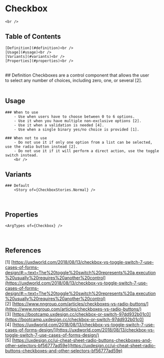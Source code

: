 

# Checkbox
    <br />
## Table of Contents
    [Definition](#definition)<br />
    [Usage](#usage)<br />
    [Variants](#variants)<br />
    [Properties](#properties)<br />

<Meta title="Components/Checkbox/Doc" />
    <br />
## Definition
    Checkboxes are a control component that allows the user to select any number of choices, including zero, one, or several [2].<br />
    <br />

## Usage
    ### When to use
        - Use when users have to choose between 0 to 6 options.
        - Use it when you have multiple non-exclusive options [2].
        - Use it when a validation is needed [4].
        - Use when a single binary yes/no choice is provided [1].

    ### When not to use
        - Do not use it if only one option from a list can be selected, use the radio button instead [2].
        - Do not use it if it will perform a direct action, use the toggle switch instead.
        <br />

## Variants
    ### Default
        <Story of={CheckboxStories.Normal} />
<br />

## Properties
    <ArgTypes of={Checkbox} />
<br />

## References
[1] [https://uxdworld.com/2018/08/13/checkbox-vs-toggle-switch-7-use-cases-of-forms-design/#:~:text=The%20toggle%20switch%20represents%20a,execution%20usually%20requires%20another%20control](https://uxdworld.com/2018/08/13/checkbox-vs-toggle-switch-7-use-cases-of-forms-design/#:~:text=The%20toggle%20switch%20represents%20a,execution%20usually%20requires%20another%20control)<br />
[2] [https://www.nngroup.com/articles/checkboxes-vs-radio-buttons/](https://www.nngroup.com/articles/checkboxes-vs-radio-buttons/)<br />
[3] [https://bootcamp.uxdesign.cc/checkbox-or-switch-97dd932b01c0](https://bootcamp.uxdesign.cc/checkbox-or-switch-97dd932b01c0)<br />
[4] [https://uxdworld.com/2018/08/13/checkbox-vs-toggle-switch-7-use-cases-of-forms-design/](https://uxdworld.com/2018/08/13/checkbox-vs-toggle-switch-7-use-cases-of-forms-design/)<br />
[5] [https://uxdesign.cc/ui-cheat-sheet-radio-buttons-checkboxes-and-other-selectors-bf56777ad59e](https://uxdesign.cc/ui-cheat-sheet-radio-buttons-checkboxes-and-other-selectors-bf56777ad59e)<br />
